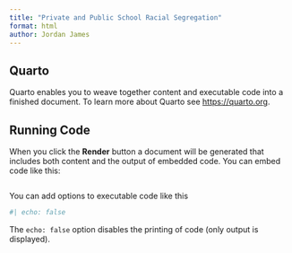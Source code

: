 ```yaml
---
title: "Private and Public School Racial Segregation"
format: html
author: Jordan James
---
```


## Quarto

Quarto enables you to weave together content and executable code into a finished document. To learn more about Quarto see <https://quarto.org>.

## Running Code

When you click the **Render** button a document will be generated that includes both content and the output of embedded code. You can embed code like this:

```r

```

You can add options to executable code like this 

```r
#| echo: false

```

The `echo: false` option disables the printing of code (only output is displayed).
